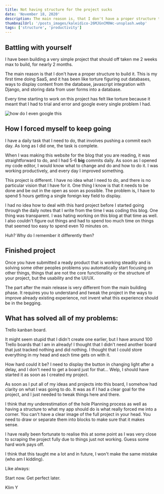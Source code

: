 ```yaml
---
title: Not having structure for the project sucks
date: 'November 18, 2020'
description: The main reason is, that I don't have a proper structure to build it.
thumbnailUrl: '/posts_images/kaleidico-26MJGnCM0Wc-unsplash.webp'
tags: ['structure', 'productivity']
---
```


## Battling with yourself

I have been building a very simple project that should off taken me 2 weeks max to build, for nearly 2 months.

The main reason is that I don't have a proper structure to build it. This is my first time doing SaaS, and it has been like torture figuring out databases, ways to display content from the database, javascript integration with Django, and storing data from user forms into a database.

Every time starting to work on this project has felt like torture because it meant that I had to trial and error and google every single problem I had.

![how do I even google this](https://i.gyazo.com/e7e75a06fe315f3e4315e9ec5f0c3b5c.png)

## How I forced myself to keep going

I have a daily task that I need to do, that involves pushing a commit each day. As long as I did one, the task is complete.

When I was making this website for the blog that you are reading, it was straightforward to do, and I had 5-6 **big** commits daily. As soon as I opened my code editor, I would know what to change and do and how to do it. I was working productively, and every day I improved something.

This project is different. I have no idea what I need to do, and there is no particular vision that I have for it. One thing I know is that it needs to be done and be out in the open as soon as possible. The problem is, I have to spend 5 hours getting a single foreign key field to display.

I had no idea how to deal with this hard project before I started going through the daily notes that I write from the time I was coding this blog. One thing was transparent. I was hating working on this blog at that time as well. I also couldn't figure out things and had to spend too much time on things that seemed too easy to spend even 10 minutes on.

Huh? Why do I remember it differently then?

## Finished project

Once you have submitted a ready product that is working steadily and is solving some other peoples problems you automatically start focusing on other things, things that are not the core functionality or the structure of your project, but the usability and the UI/UX.

The part after the main release is very different from the main building phase. It requires you to understand and tweak the project in the ways to improve already existing experience, not invent what this experience should be in the begging.

## What has solved all of my problems:

Trello kanban board.

It might seem stupid that I didn't create one earlier, but I have around 100 Trello boards that I am in already! I thought that I didn't need another board that just tracked nothing and did nothing. I thought that I could store everything in my head and each time gets on with it.

How hard could it be? I need to display the button in changing light after a delay, and I don't need to get a board just for that… Welp, I should have started it as soon as I created my project.

As soon as I put all of my ideas and projects into this board, I somehow had clarity on what I was going to do. It was as if I had a clear goal for the project, and I just needed to tweak things here and there.

I think that my underestimation of the hole Planning process as well as having a structure to what my app should do is what really forced me into a corner. You can't have a clear image of the full project in your head. You need to draw or separate them into blocks to make sure that it makes sense.

I have really been fortunate to realise this at some point as I was very close to scraping the project fully due to things just not working. Guess some hard work pays off. 

I think that this taught me a lot and in future, I won't make the same mistake (who am I kidding).

Like always:

Start now. Get perfect later.

Klim Y